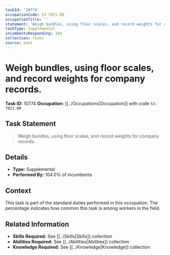 ```yaml
---
taskId: '10774'
occupationCode: 53-7021.00
occupationTitle: ''
statement: 'Weigh bundles, using floor scales, and record weights for company records.'
taskType: Supplemental
incumbentsResponding: 104
collection: Tasks
source: onet
---
```

# Weigh bundles, using floor scales, and record weights for company records.

**Task ID:** 10774
**Occupation:** [[../Occupations|Occupation]] with code `53-7021.00`

## Task Statement

> Weigh bundles, using floor scales, and record weights for company records.

## Details

- **Type:** Supplemental
- **Performed By:** 104.0% of incumbents

## Context

This task is part of the standard duties performed in this occupation. The percentage indicates how common this task is among workers in the field.

## Related Information

- **Skills Required:** See [[../Skills|Skills]] collection
- **Abilities Required:** See [[../Abilities|Abilities]] collection
- **Knowledge Required:** See [[../Knowledge|Knowledge]] collection
